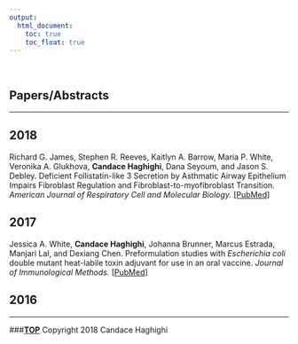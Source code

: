 ```yaml
---
output:
  html_document:
    toc: true
    toc_float: true
---
```



<link rel="stylesheet" href="styles.css" type="text/css" />

<br>

## Papers/Abstracts

***

## 2018

Richard G. James, Stephen R. Reeves, Kaitlyn A. Barrow, Maria P. White, Veronika A. Glukhova, **Candace Haghighi**, Dana Seyoum, and Jason S. Debley. Deficient Follistatin-like 3 Secretion by Asthmatic Airway Epithelium Impairs Fibroblast Regulation and Fibroblast-to-myofibroblast Transition. <i> American Journal of Respiratory Cell and Molecular Biology. </i> [[PubMed](https://www.ncbi.nlm.nih.gov/pubmed/29394092)]

## 2017

Jessica A. White, **Candace Haghighi**, Johanna Brunner, Marcus Estrada, Manjari Lal, and Dexiang Chen. Preformulation studies with <i> Escherichia coli </i> double mutant heat-labile toxin adjuvant for use in an oral vaccine. <i> Journal of Immunological Methods. </i> [[PubMed](https://www.ncbi.nlm.nih.gov/pmc/articles/PMC5703769/)]

## 2016

***

###**[TOP](#)**
Copyright 2018 Candace Haghighi

<br>
<br>
